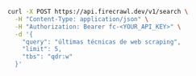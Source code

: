 ```bash cURL
curl -X POST https://api.firecrawl.dev/v1/search \
  -H "Content-Type: application/json" \
  -H "Authorization: Bearer fc-<YOUR_API_KEY>" \
  -d '{
    "query": "últimas técnicas de web scraping",
    "limit": 5,
    "tbs": "qdr:w"
  }'
```
